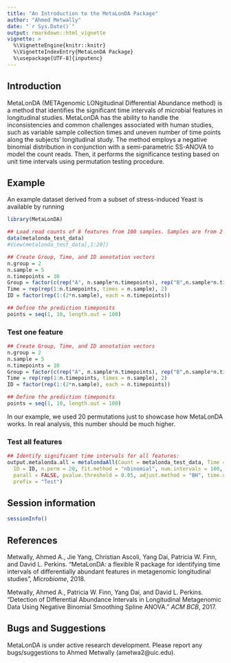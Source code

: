 ```yaml
---
title: "An Introduction to the MetaLonDA Package"
author: "Ahmed Metwally"
date: "`r Sys.Date()`"
output: rmarkdown::html_vignette
vignette: >
  %\VignetteEngine{knitr::knitr}
  %\VignetteIndexEntry{MetaLonDA Package}
  %\usepackage[UTF-8]{inputenc}
---
```




## Introduction
MetaLonDA (METAgenomic LONgitudinal Differential Abundance method) is a method that identifies the significant time intervals of microbial features in longitudinal studies. MetaLonDA has the ability to handle the inconsistencies and common challenges associated with human studies, such as variable sample collection times and uneven number of time points along the subjects’ longitudinal study. The method employs a negative binomial distribution in conjunction with a semi-parametric SS-ANOVA to model the count reads. Then, it performs the significance testing based on unit time intervals using permutation testing procedure.

 
## Example



An example dataset derived from a subset of stress-induced Yeast is available by running
```r
library(MetaLonDA)

## Load read counts of 8 features from 100 samples. Samples are from 2 groups, 5 subjects per group, and 10 time points per subject.
data(metalonda_test_data)
#View(metalonda_test_data[,1:20])
```



```r
## Create Group, Time, and ID annotation vectors
n.group = 2
n.sample = 5 
n.timepoints = 10
Group = factor(c(rep("A", n.sample*n.timepoints), rep("B",n.sample*n.timepoints)))
Time = rep(rep(1:n.timepoints, times = n.sample), 2)
ID = factor(rep(1:(2*n.sample), each = n.timepoints))

## Define the prediction timeponits 
points = seq(1, 10, length.out = 100)
```



### Test one feature
```r
## Create Group, Time, and ID annotation vectors
n.group = 2
n.sample = 5 
n.timepoints = 10
Group = factor(c(rep("A", n.sample*n.timepoints), rep("B",n.sample*n.timepoints)))
Time = rep(rep(1:n.timepoints, times = n.sample), 2)
ID = factor(rep(1:(2*n.sample), each = n.timepoints))

## Define the prediction timeponits 
points = seq(1, 10, length.out = 100)
```


In our example, we used 20 permutations just to showcase how MetaLonDA works. In real analysis, this number should be much higher.


### Test all features
```r
## Identify significant time intervals for all features: 
output.metalonda.all = metalondaAll(Count = metalonda_test_data, Time = Time, Group = Group,
  ID = ID, n.perm = 20, fit.method = "nbinomial", num.intervals = 100, 
  parall = FALSE, pvalue.threshold = 0.05, adjust.method = "BH", time.unit = "hours", norm.method = "none",
  prefix = "Test")
```



## Session information

```r
sessionInfo()
```

## References

Metwally, Ahmed A., Jie Yang, Christian Ascoli, Yang Dai, Patricia W. Finn, and David L. Perkins. "MetaLonDA: a flexible R package for identifying time intervals of differentially abundant features in metagenomic longitudinal studies", *Microbiome*, 2018.

Metwally, Ahmed A., Patricia W. Finn, Yang Dai, and David L. Perkins. "Detection of Differential Abundance Intervals in Longitudinal Metagenomic Data Using Negative Binomial Smoothing Spline ANOVA." *ACM BCB*, 2017. 


## Bugs and Suggestions
MetaLonDA is under active research development. Please report any bugs/suggestions to Ahmed Metwally (ametwa2@uic.edu).


